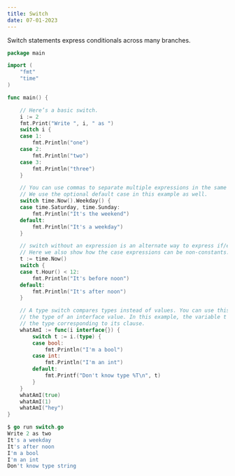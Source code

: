 ```yaml
---
title: Switch
date: 07-01-2023
---
```


Switch statements express conditionals across many branches.

```go
package main

import (
    "fmt"
    "time"
)

func main() {

    // Here’s a basic switch.
    i := 2
    fmt.Print("Write ", i, " as ")
    switch i {
    case 1:
        fmt.Println("one")
    case 2:
        fmt.Println("two")
    case 3:
        fmt.Println("three")
    }

    // You can use commas to separate multiple expressions in the same case statement.
    // We use the optional default case in this example as well.
    switch time.Now().Weekday() {
    case time.Saturday, time.Sunday:
        fmt.Println("It's the weekend")
    default:
        fmt.Println("It's a weekday")
    }

    // switch without an expression is an alternate way to express if/else logic.
    // Here we also show how the case expressions can be non-constants.
    t := time.Now()
    switch {
    case t.Hour() < 12:
        fmt.Println("It's before noon")
    default:
        fmt.Println("It's after noon")
    }

    // A type switch compares types instead of values. You can use this to discover
    // the type of an interface value. In this example, the variable t will have
    // the type corresponding to its clause.
    whatAmI := func(i interface{}) {
        switch t := i.(type) {
        case bool:
            fmt.Println("I'm a bool")
        case int:
            fmt.Println("I'm an int")
        default:
            fmt.Printf("Don't know type %T\n", t)
        }
    }
    whatAmI(true)
    whatAmI(1)
    whatAmI("hey")
}
```

```go
$ go run switch.go
Write 2 as two
It's a weekday
It's after noon
I'm a bool
I'm an int
Don't know type string
```
